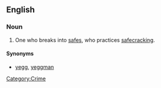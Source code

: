 ==English==

===Noun===
{{en-noun}}

#One who breaks into [[safe]]s, who practices [[safecracking]].

====Synonyms====
* [[yegg]], [[yeggman]]

[[Category:Crime]]